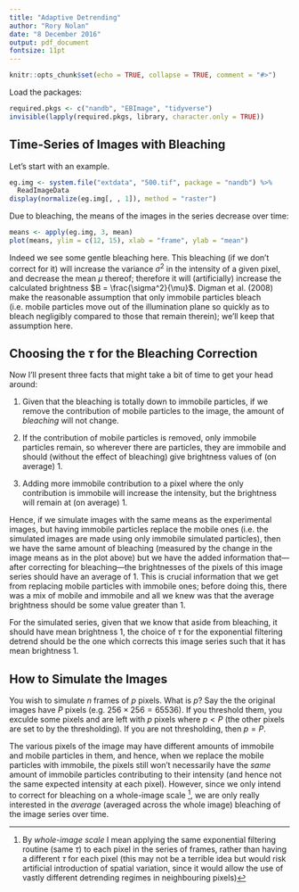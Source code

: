 ```yaml
---
title: "Adaptive Detrending"
author: "Rory Nolan"
date: "8 December 2016"
output: pdf_document
fontsize: 11pt
---
```


```r
knitr::opts_chunk$set(echo = TRUE, collapse = TRUE, comment = "#>")
```

Load the packages:
```r
required.pkgs <- c("nandb", "EBImage", "tidyverse")
invisible(lapply(required.pkgs, library, character.only = TRUE))
```

## Time-Series of Images with Bleaching

Let's start with an example.

```r
eg.img <- system.file("extdata", "500.tif", package = "nandb") %>% 
  ReadImageData
display(normalize(eg.img[, , 1]), method = "raster")
```

Due to bleaching, the means of the images in the series decrease over time:
```r
means <- apply(eg.img, 3, mean)
plot(means, ylim = c(12, 15), xlab = "frame", ylab = "mean")
```

Indeed we see some gentle bleaching here. This bleaching (if we don't correct for it) will increase the variance $\sigma^2$ in the intensity of a given pixel, and decrease the mean $\mu$ thereof; therefore it will (artificially) increase the calculated brightness $B = \frac{\sigma^2}{\mu}$. Digman et al. (2008) make the reasonable assumption that only immobile particles bleach (i.e. mobile particles move out of the illumination plane so quickly as to bleach negligibly compared to those that remain therein); we'll keep that assumption here. 

## Choosing the $\tau$ for the Bleaching Correction

Now I'll present three facts that might take a bit of time to get your head around:

1. Given that the bleaching is totally down to immobile particles, if we remove the contribution of mobile particles to the image, the amount of *bleaching* will not change.

2. If the contribution of mobile particles is removed, only immobile particles remain, so wherever there are particles, they are immobile and should (without the effect of bleaching) give brightness values of (on average) 1. 

3. Adding more immobile contribution to a pixel where the only contribution is immobile will increase the intensity, but the brightness will remain at (on average) 1.

Hence, if we simulate images with the same means as the experimental images, but having immobile particles replace the mobile ones (i.e. the simulated images are made using only immobile simulated particles), then we have the same amount of bleaching (measured by the change in the image means as in the plot above) but we have the added information that---after correcting for bleaching---the brightnesses of the pixels of this image series should have an average of 1. This is crucial information that we get from replacing mobile particles with immobile ones; before doing this, there was a mix of mobile and immobile and all we knew was that the average brightness should be some value greater than 1. 

For the simulated series, given that we know that aside from bleaching, it should have mean brightness 1, the choice of $\tau$ for the exponential filtering detrend should be the one which corrects this image series such that it has mean brightness 1.

## How to Simulate the Images

You wish to simulate $n$ frames of $p$ pixels. What is $p$? Say the the original images have $P$ pixels (e.g. $256 \times 256 = 65536$). If you threshold them, you exculde some pixels and are left with $p$ pixels where $p < P$ (the other pixels are set to \texttt{NA} by the thresholding). If you are not thresholding, then $p=P$. 

The various pixels of the image may have different amounts of immobile and mobile particles in them, and hence, when we replace the mobile particles with immobile, the pixels still won't necessarily have the *same* amount of immobile particles contributing to their intensity (and hence not the same expected intensity at each pixel). However, since we only intend to correct for bleaching on a whole-image scale ^[By *whole-image scale* I mean applying the same exponential filtering routine (same $\tau$) to each pixel in the series of frames, rather than having a different $\tau$ for each pixel (this may not be a terrible idea but would risk artificial introduction of spatial variation, since it would allow the use of vastly different detrending regimes in neighbouring pixels)], we are only really interested in the *average* (averaged across the whole image) bleaching of the image series over time. 


